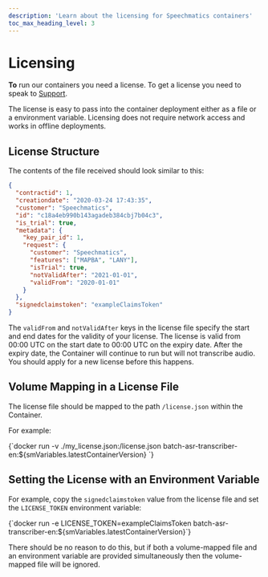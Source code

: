 ```yaml
---
description: 'Learn about the licensing for Speechmatics containers'
toc_max_heading_level: 3
---
```



# Licensing

**To** run our containers you need a license. To get a license you need to speak to [Support](https://support.speechmatics.com).

The license is easy to pass into the container deployment either as a file or a environment variable. Licensing does not require network access and works in offline deployments.

## License Structure

The contents of the file received should look similar to this:

```json
{
  "contractid": 1,
  "creationdate": "2020-03-24 17:43:35",
  "customer": "Speechmatics",
  "id": "c18a4eb990b143agadeb384cbj7b04c3",
  "is_trial": true,
  "metadata": {
    "key_pair_id": 1,
    "request": {
      "customer": "Speechmatics",
      "features": ["MAPBA", "LANY"],
      "isTrial": true,
      "notValidAfter": "2021-01-01",
      "validFrom": "2020-01-01"
    }
  },
  "signedclaimstoken": "exampleClaimsToken"
}
```

The `validFrom` and `notValidAfter` keys in the license file specify the start and end dates for the validity of your license. The license is valid from 00:00 UTC on the start date to 00:00 UTC on the expiry date. After the expiry date, the Container will continue to run but will not transcribe audio. You should apply for a new license before this happens.

## Volume Mapping in a License File

The license file should be mapped to the path `/license.json` within the Container.

For example:

<CodeBlock>
  {`docker run -v ./my_license.json:/license.json batch-asr-transcriber-en:${smVariables.latestContainerVersion}
`}
</CodeBlock>

## Setting the License with an Environment Variable

For example, copy the `signedclaimstoken` value from the license file and set the `LICENSE_TOKEN` environment variable:

<CodeBlock>
  {`docker run -e LICENSE_TOKEN=exampleClaimsToken batch-asr-transcriber-en:${smVariables.latestContainerVersion}`}
</CodeBlock>

There should be no reason to do this, but if both a volume-mapped file and an environment variable are provided simultaneously then the volume-mapped file will be ignored.
